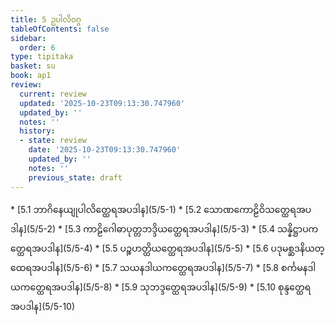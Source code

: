 ```yaml
---
title: 5 ဥပါလိဝဂ္ဂ
tableOfContents: false
sidebar:
  order: 6
type: tipitaka
basket: su
book: ap1
review:
  current: review
  updated: '2025-10-23T09:13:30.747960'
  updated_by: ''
  notes: ''
  history:
  - state: review
    date: '2025-10-23T09:13:30.747960'
    updated_by: ''
    notes: ''
    previous_state: draft
---
```



<ReviewStatus review={frontmatter.review} showDetails={true} />

<HypothesisAnnotation frontmatter={frontmatter} />

<DynamicBreadcrumb />



<TableOfContents book="ap1" section="5">
* [5.1 ဘာဂိနေယျုပါလိတ္ထေရအပဒါန](5/5-1)
* [5.2 သောဏကောဠိဝိသတ္ထေရအပဒါန](5/5-2)
* [5.3 ကာဠိဂေါဓာပုတ္တဘဒ္ဒိယတ္ထေရအပဒါန](5/5-3)
* [5.4 သန္နိဋ္ဌာပကတ္ထေရအပဒါန](5/5-4)
* [5.5 ပဉ္စဟတ္ထိယတ္ထေရအပဒါန](5/5-5)
* [5.6 ပဒုမစ္ဆဒနိယတ္ထေရအပဒါန](5/5-6)
* [5.7 သယနဒါယကတ္ထေရအပဒါန](5/5-7)
* [5.8 စင်္ကမနဒါယကတ္ထေရအပဒါန](5/5-8)
* [5.9 သုဘဒ္ဒတ္ထေရအပဒါန](5/5-9)
* [5.10 စုန္ဒတ္ထေရအပဒါန](5/5-10)
</TableOfContents>